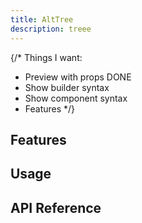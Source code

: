 ```yaml
---
title: AltTree
description: treee
---
```


{/*
Things I want:
- Preview with props DONE
- Show builder syntax
- Show component syntax
- Features
*/}

<Preview client:load />


## Features

<Features></Features>

## Usage

## API Reference

<ApiTable entry="AltTree" />
